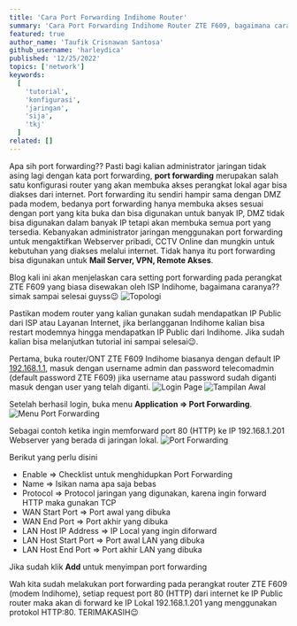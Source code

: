 ```yaml
---
title: 'Cara Port Forwarding Indihome Router'
summary: 'Cara Port Forwarding Indihome Router ZTE F609, bagaimana caranya? simak tutorial ini sampai selesai😉 '
featured: true
author_name: 'Taufik Crisnawan Santosa'
github_username: 'harleydica'
published: '12/25/2022'
topics: ['network']
keywords:
  [
    'tutorial',
    'konfigurasi',
    'jaringan',
    'sija',
    'tkj'
  ]
related: []
---
```


Apa sih port forwarding?? Pasti bagi kalian administrator jaringan tidak asing lagi dengan kata port forwarding, **port forwarding** merupakan salah satu konfigurasi router yang akan membuka akses perangkat lokal agar bisa diakses dari internet. Port forwarding itu sendiri hampir sama dengan DMZ pada modem, bedanya port forwarding hanya membuka akses sesuai dengan port yang kita buka dan bisa digunakan untuk banyak IP, DMZ tidak bisa digunakan dalam banyak IP tetapi akan membuka semua port yang tersedia. Kebanyakan administrator jaringan menggunakan port forwarding untuk mengaktifkan Webserver pribadi, CCTV Online dan mungkin untuk kebutuhan yang diakses melalui internet. Tidak hanya itu port forwarding bisa digunakan untuk **Mail Server, VPN, Remote Akses**.

Blog kali ini akan menjelaskan cara setting port forwarding pada perangkat ZTE F609 yang biasa disewakan oleh ISP Indihome, bagaimana caranya?? simak sampai selesai guyss😉
![Topologi](https://ik.imagekit.io/taufik/port-forwarding/topologi.png 'Topologi')

Pastikan modem router yang kalian gunakan sudah mendapatkan IP Public dari ISP atau Layanan Internet, jika berlangganan Indihome kalian bisa restart modemnya hingga mendapatkan IP Public dari Indihome. Jika sudah kalian bisa melanjutkan tutorial ini sampai selesai😉.

Pertama, buka router/ONT ZTE F609 Indihome biasanya dengan default IP [192.168.1.1](http://192.168.1.1), masuk dengan username admin dan password telecomadmin (default password ZTE F609) jika username atau password sudah diganti masuk dengan user yang telah diganti. 
![Login Page](https://ik.imagekit.io/taufik/port-forwarding/login-page.png 'Login Page')
![Tampilan Awal](https://ik.imagekit.io/taufik/port-forwarding/page.png 'Tampilan Awal')

Setelah berhasil login, buka menu **Application => Port Forwarding**.
![Menu Port Forwarding](https://ik.imagekit.io/taufik/port-forwarding/menu-port-forwarding.png 'Menu Port Forwarding')

Sebagai contoh ketika ingin memforward port 80 (HTTP) ke IP 192.168.1.201 Webserver yang berada di jaringan lokal.
![Port Forwarding](https://ik.imagekit.io/taufik/port-forwarding/port-forwarding.png 'Port Forwarding')

Berikut yang perlu disini
* Enable => Checklist untuk menghidupkan Port Forwarding
* Name => Isikan nama apa saja bebas
* Protocol => Protocol jaringan yang digunakan, karena ingin forward HTTP maka gunakan TCP 
* WAN Start Port => Port awal yang dibuka
* WAN End Port => Port akhir yang dibuka
* LAN Host IP Address => IP Local yang ingin diforward
* LAN Host Start Port => Port awal LAN yang dibuka
* LAN Host End Port => Port akhir LAN yang dibuka

Jika sudah klik **Add** untuk menyimpan port forwarding

Wah kita sudah melakukan port forwarding pada perangkat router ZTE F609 (modem Indihome), setiap request port 80 (HTTP) dari internet ke IP Public router maka akan di forward ke IP Lokal 192.168.1.201 yang menggunakan protokol HTTP:80. TERIMAKASIH😉

